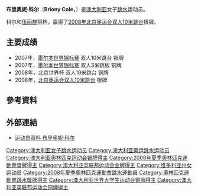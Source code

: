 {{noteTA|G1=Aquatics}}
{{Infobox sportsperson
| name                      = Briony Cole
| image                     = Briony Cole 2010.jpg
| image_size                = 
| alt                       = 
| real_name                 = 
| native_name               = 
| native_name_lang          = 
| romanizedname             = 
| english_name              = 
| birth_name                = 
| nationality               = {{AUS}}
| national_team             = {{AUS}}
| ethnicity                 = 
| hometown                  = 
| citizenship               = 
| birth_date                = {{Birth date and age|year=1983|month=2|day=28}}
| birth_place               = {{AUS}}墨爾本
| death_date                = 
| death_place               = 
| resting_place             = 
| resting_place_coordinates = 
| monuments                 = 
| residence                 = {{AUS}}布里斯本
| education                 = 
| alma_mater                = 
| occupation                = 
| years_active              = 2004 -
| agent                     = 
| height                    = {{height|m=1.6}}
| weight                    = {{weight|kg=50}}
| spouse                    = 
| website                   = 
| country                   = {{AUS}}
| sport                     = 跳水
| position                  = 
| shoots                    = 
| catches                   = 
| disability                = 
| disability_class          = 
| weight_class              = 
| weight_class_type         = 
| rank                      = 
| event                     = 
| collegeteam               = 
| league                    = 
| league_type               = 
| club                      = 
| team                      = 
| turnedpro                 = 
| former_partner            = 
| coach                     = 
| retired                   = 
| coaching                  = 
| worlds                    = 
{{ubl
|'''2005年夏季世界大學運動會'''：雙人3公尺跳板第三名
|'''2007年世界游泳錦標賽'''：雙人3公尺跳板第三名
|'''2007年世界游泳錦標賽'''：雙人10公尺跳臺第二名
}}
| regionals                 = 
| nationals                 = 
| olympics                  = 
{{ubl
|'''2008年夏季奧林匹克運動會'''：雙人3公尺跳板第五名
|'''2008年夏季奧林匹克運動會'''：雙人10公尺跳臺第二名
}}
| paralympics               = 
| commonwealth              = 
{{ubl
|'''2006年大英國協運動會'''：雙人3公尺跳板第一名
|'''2010年大英國協運動會'''：雙人10公尺跳臺第三名
}}
| highestranking            = 
| pb                        = 
| medaltemplates            = 
{{MedalCountry|{{AUS}}}}
{{MedalSport|女子跳水}}
{{MedalCompetition|夏季世界大學運動會}}
{{MedalBronze|2005年土耳其伊茲密爾|雙人3公尺跳板}}
{{MedalCompetition|大英國協運動會}}
{{MedalGold|2006年澳大利亞墨爾本|雙人3公尺跳板}}
{{MedalBronze|2010年印度德里|雙人10公尺跳臺}}
{{MedalCompetition|世界游泳錦標賽}}
{{MedalBronze|2007年澳大利亞墨爾本|雙人3公尺跳板}}
{{MedalSilver|2007年澳大利亞墨爾本|雙人10公尺跳臺}}
{{MedalCompetition|夏季奧林匹克運動會}}
{{MedalSilver|2008年中國北京市朝陽區|雙人10公尺跳臺}}
| show-medals               = 
| updated                   = 2018年12月9日
}}
{{世大運獎牌記錄
|項目=跳水
|a1=2005
|b1=3
|c1=雙人3公尺跳板
}}
'''布里奥妮·科尔'''（'''Briony Cole'''，{{bd|1983年|2月28日||}}）是[[澳大利亚|澳大利亚]]女子[[跳水|跳水]]运动员。

科尔和[[伍丽群|伍丽群]]搭档，赢得了[[2008年北京奥运会|2008年北京奥运会]][[2008年夏季奧林匹克運動會跳水比賽|双人10米跳台]]银牌。

==主要成绩==
*2007年，[[2007年世界游泳锦标赛|墨尔本世界锦标赛]] 双人10米跳台  银牌 
*2007年，[[2007年世界游泳锦标赛|墨尔本世界锦标赛]] 双人3米跳板 铜牌 
*2008年，北京世界杯 双人10米跳台 铜牌
*2008年，[[2008年北京奥运会|北京奥运会]][[2008年夏季奧林匹克運動會跳水比賽|双人10米跳台]] 银牌

== 參考資料 ==
{{Reflist}}

== 外部連結 ==
*[https://web.archive.org/web/20080818021044/http://results.beijing2008.cn/WRM/CHI/BIO/Athlete/3/210173.shtml 运动员资料 布里奥妮·科尔]

{{DEFAULTSORT:Cole, Briony}}
[[Category:澳大利亚女子跳水运动员|Category:澳大利亚女子跳水运动员]]
[[Category:澳大利亚奥运跳水运动员|Category:澳大利亚奥运跳水运动员]]
[[Category:澳大利亚奥林匹克运动会银牌得主|Category:澳大利亚奥林匹克运动会银牌得主]]
[[Category:2008年夏季奧林匹克運動會獎牌得主|Category:2008年夏季奧林匹克運動會獎牌得主]]
[[Category:澳大利亚英联邦运动会金牌得主|Category:澳大利亚英联邦运动会金牌得主]]
[[Category:维多利亚州女运动员|Category:维多利亚州女运动员]]
[[Category:2008年夏季奧林匹克運動會跳水運動員|Category:2008年夏季奧林匹克運動會跳水運動員]]
[[Category:奧林匹克運動會跳水獎牌得主|Category:奧林匹克運動會跳水獎牌得主]]
[[Category:澳大利亚世界大学生运动会铜牌得主|Category:澳大利亚世界大学生运动会铜牌得主]]
[[Category:澳大利亚英联邦运动会铜牌得主|Category:澳大利亚英联邦运动会铜牌得主]]